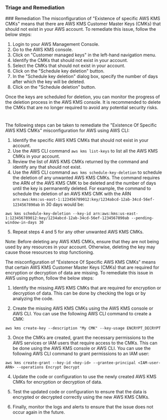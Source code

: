 
### Triage and Remediation
<Tabs>
<Tab title='Remediation'>
### Remediation

<AccordionGroup>
<Accordion title='Using Console' defaultOpen='true'>
The misconfiguration of "Existence of specific AWS KMS CMKs" means that there are AWS KMS Customer Master Keys (CMKs) that should not exist in your AWS account. To remediate this issue, follow the below steps:

1. Login to your AWS Management Console.
2. Go to the AWS KMS console.
3. Click on "Customer managed keys" in the left-hand navigation menu.
4. Identify the CMKs that should not exist in your account.
5. Select the CMKs that should not exist in your account.
6. Click on the "Schedule key deletion" button.
7. In the "Schedule key deletion" dialog box, specify the number of days after which the key will be deleted.
8. Click on the "Schedule deletion" button.

Once the keys are scheduled for deletion, you can monitor the progress of the deletion process in the AWS KMS console. It is recommended to delete the CMKs that are no longer required to avoid any potential security risks.

#
</Accordion>

<Accordion title='Using CLI'>
The following steps can be taken to remediate the "Existence Of Specific AWS KMS CMKs" misconfiguration for AWS using AWS CLI:

1. Identify the specific AWS KMS CMKs that should not exist in your account.
2. Use the AWS CLI command `aws kms list-keys` to list all the AWS KMS CMKs in your account.
3. Review the list of AWS KMS CMKs returned by the command and identify any that should not exist.
4. Use the AWS CLI command `aws kms schedule-key-deletion` to schedule the deletion of any unwanted AWS KMS CMKs. The command requires the ARN of the AWS KMS CMK to be deleted and the number of days until the key is permanently deleted. For example, the command to schedule the deletion of an AWS KMS CMK with the ARN `arn:aws:kms:us-east-1:123456789012:key/1234abcd-12ab-34cd-56ef-1234567890ab` in 30 days would be:

```
aws kms schedule-key-deletion --key-id arn:aws:kms:us-east-1:123456789012:key/1234abcd-12ab-34cd-56ef-1234567890ab --pending-window-in-days 30
```

5. Repeat steps 4 and 5 for any other unwanted AWS KMS CMKs.

Note: Before deleting any AWS KMS CMKs, ensure that they are not being used by any resources in your account. Otherwise, deleting the key may cause those resources to stop functioning.
</Accordion>

<Accordion title='Using Python'>
The misconfiguration of "Existence Of Specific AWS KMS CMKs" means that certain AWS KMS Customer Master Keys (CMKs) that are required for encryption or decryption of data are missing. To remediate this issue in AWS using python, follow the below steps:

1. Identify the missing AWS KMS CMKs that are required for encryption or decryption of data. This can be done by checking the logs or by analyzing the code.

2. Create the missing AWS KMS CMKs using the AWS KMS console or AWS CLI. You can use the following AWS CLI command to create a CMK:

```
aws kms create-key --description "My CMK" --key-usage ENCRYPT_DECRYPT
```

3. Once the CMKs are created, grant the necessary permissions to the AWS services or IAM users that require access to the CMKs. This can be done using the AWS KMS console or AWS CLI. You can use the following AWS CLI command to grant permissions to an IAM user:

```
aws kms create-grant --key-id <key-id> --grantee-principal <IAM-user-ARN> --operations Encrypt Decrypt
```

4. Update the code or configuration to use the newly created AWS KMS CMKs for encryption or decryption of data.

5. Test the updated code or configuration to ensure that the data is encrypted or decrypted correctly using the new AWS KMS CMKs.

6. Finally, monitor the logs and alerts to ensure that the issue does not occur again in the future.
</Accordion>

</AccordionGroup>
</Tab>
</Tabs>
